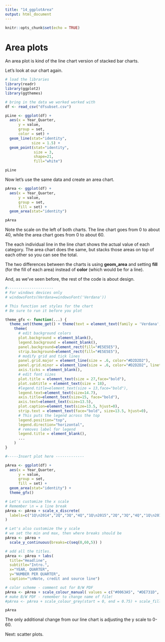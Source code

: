 ```yaml
---
title: "14_ggplotArea"
output: html_document
---
```


```r
knitr::opts_chunk$set(echo = TRUE)
```

# Area plots

An area plot is kind of the line chart version of stacked bar charts. 

Let's look at our chart again.

```r

# load the libraries 
library(readr)
library(ggplot2)
library(ggthemes)

# bring in the data we worked worked with
df <- read_csv("dfsubset.csv")

pLine <- ggplot(df) +
  aes(x = Year_Quarter, 
      y = value, 
      group = set, 
      color = set) +
  geom_line(stat="identity", 
            size = 1.5) + 
  geom_point(stat="identity", 
             size = 3,
             shape=21,
             fill="white")

pLine

```

Now let's use the same data and create an area chart.

```r

pArea <- ggplot(df) +
  aes(x = Year_Quarter, 
      y = value, 
      group = set, 
      fill = set) +
  geom_area(stat="identity")

pArea

```

Note the scale on the left of both charts. The line chart goes from 0 to about 40, while the area chart goes from 0 to about 60.

The each individual line in the line chart shows the actual value of each category. The area chart does the same, but stacks those areas on top of each other so you can see the total.

The two differences between the charts is using __geom_area__ and setting __fill__ (for the fill of each area) instead of __color__ (which would be for a line).

And, as we've seen before, the rest of the code is about design.

```r

#---------------------
# For windows devices only
# windowsFonts(Verdana=windowsFont('Verdana'))

# This function set styles for the chart
# Be sure to run it before you plot

theme_gfx <- function(...) {
  theme_set(theme_get() + theme(text = element_text(family = 'Verdana', size= 12, lineheight=0.9))) + 
    theme(
      # edit background colors
      plot.background = element_blank(),
      legend.background = element_blank(),
      panel.background=element_rect(fill="#E5E5E5"),
      strip.background=element_rect(fill="#E5E5E5"),
      # modify grid and tick lines
      panel.grid.major = element_line(size = .6, color="#D2D2D2"),
      panel.grid.minor = element_line(size = .6, color="#D2D2D2", linetype = "dashed"),
      axis.ticks = element_blank(),
      # edit font sizes
      plot.title = element_text(size = 27,face="bold"),
      plot.subtitle = element_text(size = 18),
      #legend.title=element_text(size = 13,face="bold"),
      legend.text=element_text(size=14.7),
      axis.title=element_text(size=15, face="bold"),
      axis.text=element_text(size=13.5),
      plot.caption=element_text(size=13.5, hjust=0),
      strip.text = element_text(face="bold", size=13.5, hjust=0),
      # This puts the legend across the top
      legend.position="top", 
      legend.direction="horizontal",
      # removes label for legend
      legend.title = element_blank(),
      ...
    )
}

#-----Insert plot here -------------

pArea <- ggplot(df) +
  aes(x = Year_Quarter, 
      y = value, 
      group = set, 
      fill = set) +
  geom_area(stat="identity") + 
  theme_gfx()

# Let's customize the x scale
# Remember \n = a line break
pArea <- pArea + scale_x_discrete(
  labels=c("1Q\n2014","2Q","3Q","4Q","1Q\n2015","2Q","3Q","4Q","1Q\n2016","2Q","3Q","4Q")
)

# Let's also customize the y scale
# we set the min and max, then where breaks should be
pArea <- pArea + 
  scale_y_continuous(breaks=c(seq(0,60,5)) )

# add all the titles.
pArea <- pArea + labs(
  title="Headline", 
  subtitle="Intro.",
  x="YEAR, QUARTER", 
  y="NUMBER PER QUARTER",
  caption="\nNote, credit and source line")

# color scheme - comment out for B/W PDF
pArea <- pArea + scale_colour_manual( values = c("#0063A5", "#DE731D", "#009964", "#DA2128", "#6F2C91") ) + scale_fill_manual( values = c("#0063A5", "#DE731D", "#009964", "#DA2128", "#6F2C91") )
# make B/W PDF - remember to change name of file!
#pArea <- pArea + scale_colour_grey(start = 0, end = 0.75) + scale_fill_grey(start = 0, end = 0.75)

pArea

```

The only additional change from our line chart is adjusting the y scale to 0-60.

Next: scatter plots.





